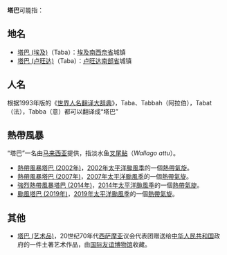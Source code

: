'''塔巴'''可能指：
==地名==
*[[塔巴_(埃及)|塔巴 (埃及)]]（Taba）：[[埃及|埃及]][[南西奈省|南西奈省]]城镇
*[[塔巴_(卢旺达)|塔巴 (卢旺达)]]（Taba）：[[卢旺达|卢旺达]][[南部省_(卢旺达)|南部省]]城镇
==人名==
根据1993年版的《[[世界人名翻译大辞典|世界人名翻译大辞典]]》，Taba、Tabbah（阿拉伯），Tabat（法），Tabba（意）都可以翻译成“塔巴”
==熱帶風暴==
{{main|台风塔巴}}
“塔巴”一名由[[马来西亚|马来西亚]]提供，指淡水鱼[[叉尾鲇|叉尾鲇]]（''Wallago attu''）。
* [[2002年太平洋颱風季|熱帶風暴塔巴 (2002年)]]，[[2002年太平洋颱風季|2002年太平洋颱風季]]的一個[[熱帶氣旋|熱帶氣旋]]。
* [[熱帶風暴塔巴_(2007年)|熱帶風暴塔巴 (2007年)]]，[[2007年太平洋颱風季|2007年太平洋颱風季]]的一個[[熱帶氣旋|熱帶氣旋]]。
* [[強烈熱帶風暴塔巴_(2014年)|強烈熱帶風暴塔巴 (2014年)]]，[[2014年太平洋颱風季|2014年太平洋颱風季]]的一個[[熱帶氣旋|熱帶氣旋]]。
* [[颱風塔巴_(2019年)|颱風塔巴 (2019年)]]，[[2019年太平洋颱風季|2019年太平洋颱風季]]的一個[[熱帶氣旋|熱帶氣旋]]。

==其他==
*[[塔巴_(艺术品)|塔巴 (艺术品)]]，20世纪70年代[[西萨摩亚|西萨摩亚]]议会代表团赠送给[[中华人民共和国|中华人民共和国]]政府的一件土著艺术作品，由[[国际友谊博物馆|国际友谊博物馆]]收藏。
{{disambig|T|Cat=二字消歧义}}